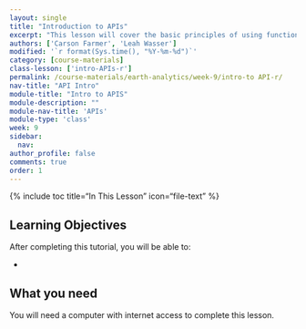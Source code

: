 ```yaml
---
layout: single
title: "Introduction to APIs"
excerpt: "This lesson will cover the basic principles of using functions and why they are important."
authors: ['Carson Farmer', 'Leah Wasser']
modified: '`r format(Sys.time(), "%Y-%m-%d")`'
category: [course-materials]
class-lesson: ['intro-APIs-r']
permalink: /course-materials/earth-analytics/week-9/intro-to API-r/
nav-title: "API Intro"
module-title: "Intro to APIS"
module-description: ""
module-nav-title: 'APIs'
module-type: 'class'
week: 9
sidebar:
  nav:
author_profile: false
comments: true
order: 1
---
```



{% include toc title="In This Lesson" icon="file-text" %}

<div class='notice--success' markdown="1">

## <i class="fa fa-graduation-cap" aria-hidden="true"></i> Learning Objectives

After completing this tutorial, you will be able to:

*

## <i class="fa fa-check-square-o fa-2" aria-hidden="true"></i> What you need

You will need a computer with internet access to complete this lesson.

</div>
